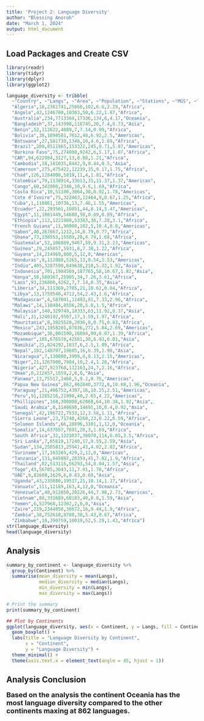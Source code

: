```yaml
---
title: 'Project 2: Language Diversity'
author: "Blessing Anoroh"
date: "March 1, 2024"
output: html_document
---
```


## Load Packages and Create CSV

```r
library(readr)
library(tidyr)
library(dplyr)
library(ggplot2)
```


```r
language_diversity <- tribble(
  ~"Country", ~"Langs", ~"Area", ~"Population", ~"Stations", ~"MGS", ~"Std", ~"Continent",
  "Algeria",18,2381741,25660,102,6.6,2.29,"Africa",
  "Angola",42,1246700,10303,50,6.22,1.87,"Africa",
  "Australia",234,7713364,17336,134,6,4.17,"Oceania",
  "Bangladesh",37,143998,118745,20,7.4,0.73,"Asia",
  "Benin",52,112622,4889,7,7.14,0.99,"Africa",
  "Bolivia",38,1098581,7612,48,6.92,2.5,"Americas",
  "Botswana",27,581730,1348,10,4.6,1.69,"Africa",
  "Brazil",209,8511965,153322,245,9.71,5.87,"Americas",
  "Burkina Faso",75,274000,9242,6,5.17,1.07,"Africa",
  "CAR",94,622984,3127,13,8.08,1.21,"Africa",
  "Cambodia",18,181035,8442,9,8.44,0.5,"Asia",
  "Cameroon",275,475422,12239,35,9.17,1.75,"Africa",
  "Chad",126,1284000,5819,11,4,1.81,"Africa",
  "Colombia",79,1138914,33613,35,11.37,1.37,"Americas",
  "Congo",60,342000,2346,10,9.6,1.69,"Africa",
  "Costa Rica",10,51100,3064,38,8.92,1.78,"Americas",
  "Cote d'Ivoire",75,322463,12464,9,8.67,1.25,"Africa",
  "Cuba",1,110861,10736,13,7.46,1.55,"Americas",
  "Ecuador",22,283561,10851,44,8.14,3.47,"Americas",
  "Egypt",11,1001449,54688,50,0.89,0.89,"Africa",
  "Ethiopia",112,1221900,53383,36,7.28,3.1,"Africa",
  "French Guiana",11,90000,102,5,10.4,0.8,"Americas",
  "Gabon",40,267667,1212,14,8.79,0.77,"Africa",
  "Ghana",73,238553,15509,28,8.79,1.68,"Africa",
  "Guatemala",52,108889,9467,59,9.31,2.23,"Americas",
  "Guinea",29,245857,5931,8,7.38,1.22,"Africa",
  "Guyana",14,214969,800,5,12,0,"Americas",
  "Honduras",9,112088,5265,13,8.54,2.53,"Americas",
  "India",405,3287590,849638,218,5.32,1.92,"Asia",
  "Indonesia",701,1904569,187765,58,10.67,1.82,"Asia",
  "Kenya",58,580367,25905,34,7.26,3.61,"Africa",
  "Laos",93,236800,4262,7,7.14,0.35,"Asia",
  "Liberia",34,111369,2705,21,10.62,0.84,"Africa",
  "Libya",13,1759540,4712,54,2.43,1.6,"Africa",
  "Madagascar",4,587041,11493,81,7.33,2.96,"Africa",
  "Malawi",14,118484,8556,20,5.8,1.5,"Africa",
  "Malaysia",140,329749,18333,63,11.92,0.37,"Asia",
  "Mali",31,1240192,9507,17,3.59,1.97,"Africa",
  "Mauritania",8,1025520,2036,8,0.75,0.83,"Africa",
  "Mexico",243,1958201,87836,272,5.84,2.69,"Americas",
  "Mozambique",36,801590,16084,90,6.07,1.39,"Africa",
  "Myanmar",105,676578,42561,30,6.93,0.81,"Asia",
  "Namibia",21,824292,1837,6,2.5,1.89,"Africa",
  "Nepal",102,140797,19605,16,6.39,1.98,"Asia",
  "Nicaragua",7,130000,3999,8,8.13,2.15,"Americas",
  "Niger",21,1267000,7984,10,2.4,1.28,"Africa",
  "Nigeria",427,923768,112163,24,7,2.16,"Africa",
  "Oman",8,212457,1559,2,0,0,"Asia",
  "Panama",13,75517,2466,5,9.2,0.75,"Americas",
  "Papua New Guinea",862,462840,3772,8,10.88,1.96,"Oceania",
  "Paraguay",21,406752,4397,16,10.25,2.51,"Americas",
  "Peru",91,1285216,21998,40,2.65,4.22,"Americas",
  "Phillipines",168,300000,62868,64,10.34,1.92,"Asia",
  "Saudi Arabia",8,2149690,14691,10,0.4,0.92,"Asia",
  "Senegal",42,196722,7533,12,3.58,1.11,"Africa",
  "Sierra Leone",23,71740,4260,23,8.22,0.59,"Africa",
  "Solomon Islands",66,28896,3301,1,12,0,"Oceania",
  "Somalia",14,637657,7691,28,3,1.69,"Africa",
  "South Africa",32,1221037,36070,114,6.05,3.5,"Africa",
  "Sri Lanka",7,65610,17240,17,9.59,2.59,"Asia",
  "Sudan",134,2505813,25941,43,4.02,2.82,"Africa",
  "Suriname",17,163265,429,2,12,0,"Americas",
  "Tanzania",131,945087,28359,45,7.02,1.9,"Africa",
  "Thailand",82,513115,56293,54,8.04,1.57,"Asia",
  "Togo",43,56785,3643,11,7.91,1.78,"Africa",
  "UAE",9,83600,1629,6,0.83,0.69,"Asia",
  "Uganda",43,235880,19517,21,10.14,1.17,"Africa",
  "Vanuatu",111,12189,163,4,12,0,"Oceania",
  "Venezuela",40,912050,20226,44,7.98,2.73,"Americas",
  "Vietnam",88,331689,68183,40,8.8,1.59,"Asia",
  "Yemen",6,527968,12302,2,0,0,"Asia",
  "Zaire",219,2344858,36672,16,9.44,1.9,"Africa",
  "Zambia",38,752618,8780,30,5.43,0.67,"Africa",
  "Zimbabwe",18,390759,10019,52,5.29,1.43,"Africa") 
str(language_diversity)
head(language_diversity)
```


## Analysis

```r
summary_by_continent <- language_diversity %>%
  group_by(Continent) %>%
  summarise(mean_diversity = mean(Langs),
            median_diversity = median(Langs),
            min_diversity = min(Langs),
            max_diversity = max(Langs))

# Print the summary
print(summary_by_continent)

## Plot by Continents 
ggplot(language_diversity, aes(x = Continent, y = Langs, fill = Continent)) +
  geom_boxplot() +
  labs(title = "Language Diversity by Continent",
       x = "Continent",
       y = "Language Diversity") +
  theme_minimal() +
  theme(axis.text.x = element_text(angle = 45, hjust = 1))
```

## Analysis Conclusion

<b> <font size=4>
Based on the analysis the continent Oceania has the most language diversity compared to the other continents maxing at 862 languages.
</b> </font>


\
\
\

